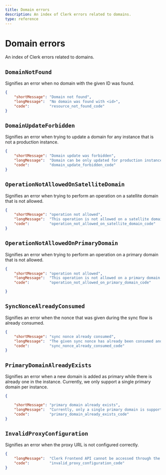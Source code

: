 ```yaml
---
title: Domain errors
description: An index of Clerk errors related to domains.
type: reference
---
```


# Domain errors 

An index of Clerk errors related to domains.

## `DomainNotFound`

Signifies an error when no domain with the given ID was found.

```json
{
    "shortMessage": "Domain not found",
    "longMessage":  "No domain was found with <id>",
    "code":         "resource_not_found_code"
}
```

## `DomainUpdateForbidden`

Signifies an error when trying to update a domain for any instance that is not a production instance.

```json
{
    "shortMessage": "Domain update was forbidden",
    "longMessage":  "Domain can be only updated for production instances",
    "code":         "domain_update_forbidden_code"
}
```

## <code>OperationNotAllowed<wbr/>OnSatelliteDomain</code>

Signifies an error when trying to perform an operation on a satellite domain that is not allowed.

```json
{
    "shortMessage": "operation not allowed",
    "longMessage":  "This operation is not allowed on a satellite domain. Try again using the primary domain of your instance.",
    "code":         "operation_not_allowed_on_satellite_domain_code"
}
```

## <code>OperationNotAllowed<wbr/>OnPrimaryDomain</code>

Signifies an error when trying to perform an operation on a primary domain that is not allowed.

```json
{
    "shortMessage": "operation not allowed",
    "longMessage":  "This operation is not allowed on a primary domain. Try again with a satellite domain of the instance.",
    "code":         "operation_not_allowed_on_primary_domain_code"

}
```

## `SyncNonceAlreadyConsumed`

Signifies an error when the nonce that was given during the sync flow is already consumed.

```json 
{
    "shortMessage": "sync nonce already consumed",
    "longMessage":  "The given sync nonce has already been consumed and cannot be re-used.",
    "code":         "sync_nonce_already_consumed_code"
}
```

## `PrimaryDomainAlreadyExists`

Signifies an error when a new domain is added as primary while there is already one in the instance. Currently, we only support a single primary domain per instance.

```json 
{

    "shortMessage": "primary domain already exists",
    "longMessage":  "Currently, only a single primary domain is supported and the current instance already has one. All new domains need to be set a satellites.",
    "code":         "primary_domain_already_exists_code"
}
```

## `InvalidProxyConfiguration`

Signifies an error when the proxy URL is not configured correctly.

```json
{
    "longMessage":  "Clerk Frontend API cannot be accessed through the proxy URL. Make sure your proxy is configured correctly.",
    "code":         "invalid_proxy_configuration_code"
}
```
